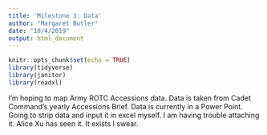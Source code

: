```yaml
---
title: 'Milestone 3: Data'
author: "Margaret Butler"
date: "10/4/2019"
output: html_document
---
```


```r
knitr::opts_chunk$set(echo = TRUE)
library(tidyverse)
library(janitor)
library(readxl)
```

I'm hoping to map Army ROTC Accessions data. Data is taken from Cadet Command's yearly Accessions Brief. Data is currently in a Power Point. Going to strip data and input it in excel myself. I am having trouble attaching it. Alice Xu has seen it. It exists I swear.

```r


```